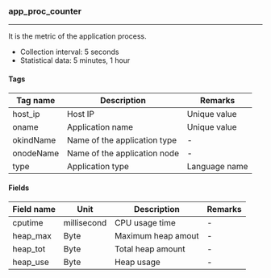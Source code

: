 ### app_proc_counter

* * *

It is the metric of the application process.

-   Collection interval: 5 seconds
-   Statistical data: 5 minutes, 1 hour

#### Tags

| Tag name  | Description                  | Remarks       |
| --------- | ---------------------------- | ------------- |
| host_ip   | Host IP                      | Unique value  |
| oname     | Application name             | Unique value  |
| okindName | Name of the application type | -             |
| onodeName | Name of the application node | -             |
| type      | Application type             | Language name |

#### Fields

| Field name | Unit        | Description        | Remarks |
| ---------- | ----------- | ------------------ | ------- |
| cputime    | millisecond | CPU usage time     | -       |
| heap_max   | Byte        | Maximum heap amout | -       |
| heap_tot   | Byte        | Total heap amount  | -       |
| heap_use   | Byte        | Heap usage         | -       |
